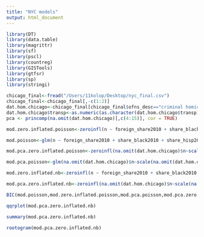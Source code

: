 ```yaml
---
title: "NYC models"
output: html_document
---
```


```r
library(DT)
library(data.table)
library(magrittr)
library(sf)
library(pscl)
library(countreg)
library(GISTools)
library(gtfsr)
library(sp)
library(stringi)

```

```r
chicago_final<-fread("/Users/11kolop/Desktop/nyc_final.csv")
chicago_final<-chicago_final[,-c(1:2)]
dat.hom.chicago<-chicago_final[chicago_final$ofns_desc=="criminal homicide",]
dat.hom.chicago$transp<-as.numeric(as.character(dat.hom.chicago$transp))
pca <- princomp(na.omit(dat.hom.chicago)[,c(4:15)], cor = TRUE)

mod.zero.inflated.poisson<-zeroinfl(n ~ foreign_share2010 + share_black2010 + share_hisp2010 + singleparent_share2010+mail_return_rate2010 + scale(transp/sqmi), data = na.omit(dat.hom.chicago),dist="poisson")

mod.poisson<-glm(n ~ foreign_share2010 + share_black2010 + share_hisp2010 + singleparent_share2010+mail_return_rate2010 + scale(transp/sqmi), data = na.omit(dat.hom.chicago),family="poisson")

mod.pca.zero.inflated.poisson<-zeroinfl(na.omit(dat.hom.chicago)$n~scale(na.omit(dat.hom.chicago)$transp/na.omit(dat.hom.chicago)$sqmi)+pca$scores[,1] + pca$scores[,2]+pca$scores[,3] + pca$scores[,4],dist="poisson")

mod.pca.poisson<-glm(na.omit(dat.hom.chicago)$n~scale(na.omit(dat.hom.chicago)$transp/na.omit(dat.hom.chicago)$sqmi)+pca$scores[,1] + pca$scores[,2]+pca$scores[,3] + pca$scores[,4],family="poisson")

mod.zero.inflated.nb<-zeroinfl(n ~ foreign_share2010 + share_black2010 + share_hisp2010 + singleparent_share2010+mail_return_rate2010 + scale(transp/sqmi), data = na.omit(dat.hom.chicago),dist="negbin")

mod.pca.zero.inflated.nb<-zeroinfl(na.omit(dat.hom.chicago)$n~scale(na.omit(dat.hom.chicago)$transp/na.omit(dat.hom.chicago)$sqmi)+pca$scores[,1] + pca$scores[,2]+pca$scores[,3] + pca$scores[,4],dist="negbin")

BIC(mod.poisson,mod.zero.inflated.poisson,mod.pca.poisson,mod.pca.zero.inflated.poisson,mod.zero.inflated.nb,mod.pca.zero.inflated.nb)

qqrplot(mod.pca.zero.inflated.nb)

summary(mod.pca.zero.inflated.nb)

rootogram(mod.pca.zero.inflated.nb)
```
